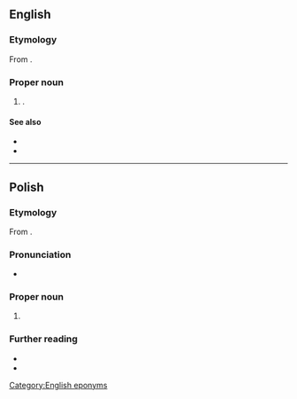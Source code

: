 ==English==

===Etymology===
From {{suffix|en|Saint John|'s}}.

===Proper noun===
{{wikipedia|St. John's, Newfoundland and Labrador}}
{{en-proper noun|head=[[Saint]] [[John]][[-'s|’s]]}}

# {{place|en|capital city|p/Newfoundland and Labrador|c/Canada}}.

====See also====
* {{l|en|St. John's}}
* {{l|en|St. Johns}}

[[Category:English eponyms]]

----

==Polish==
{{wp|lang=pl}}

===Etymology===
From {{bor|pl|en|St. John's}}.

===Pronunciation===
* {{pl-IPA|sejnt dżons}}

===Proper noun===
{{pl-proper noun|n|indecl=yes|head=Saint John's}}

# {{place|pl|capital city|c/Antigua and Barbuda|t1=St. John's}}

===Further reading===
* {{R:pl:WSJP}}
* {{R:PWN}}

{{c|pl|Exonyms}}